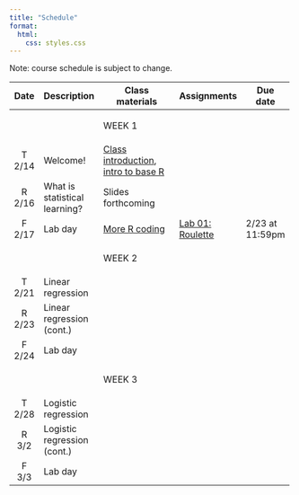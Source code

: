 ```yaml
---
title: "Schedule"
format:
  html:
    css: styles.css
---
```


Note: course schedule is subject to change.

::: important
+---------+-------------------------------+---------------------------------------------------------------------------------------------------+----------------------------------------------+-----------------+
| Date    | Description                   | Class materials                                                                                   | Assignments                                  | Due date        |
+:=======:+===============================+===================================================================================================+==============================================+=================+
|         |                               | ::: important                                                                                     |                                              |                 |
|         |                               | WEEK 1                                                                                            |                                              |                 |
|         |                               | :::                                                                                               |                                              |                 |
+---------+-------------------------------+---------------------------------------------------------------------------------------------------+----------------------------------------------+-----------------+
| T 2/14  | Welcome!                      | [Class introduction](slides/slides-00-welcome.qmd), [intro to base R](live-code/live-code-01.qmd) |                                              |                 |
+---------+-------------------------------+---------------------------------------------------------------------------------------------------+----------------------------------------------+-----------------+
| R 2/16  | What is statistical learning? | Slides forthcoming                                                                                |                                              |                 |
+---------+-------------------------------+---------------------------------------------------------------------------------------------------+----------------------------------------------+-----------------+
| F 2/17  | Lab day                       | [More R coding](live-code/live-code-02.qmd)                                                       | [Lab 01: Roulette](labs/lab-01-roulette.qmd) | 2/23 at 11:59pm |
+---------+-------------------------------+---------------------------------------------------------------------------------------------------+----------------------------------------------+-----------------+
|         |                               | ::: important                                                                                     |                                              |                 |
|         |                               | WEEK 2                                                                                            |                                              |                 |
|         |                               | :::                                                                                               |                                              |                 |
+---------+-------------------------------+---------------------------------------------------------------------------------------------------+----------------------------------------------+-----------------+
| T 2/21  | Linear regression             |                                                                                                   |                                              |                 |
+---------+-------------------------------+---------------------------------------------------------------------------------------------------+----------------------------------------------+-----------------+
| R 2/23  | Linear regression (cont.)     |                                                                                                   |                                              |                 |
+---------+-------------------------------+---------------------------------------------------------------------------------------------------+----------------------------------------------+-----------------+
| F 2/24  | Lab day                       |                                                                                                   |                                              |                 |
+---------+-------------------------------+---------------------------------------------------------------------------------------------------+----------------------------------------------+-----------------+
|         |                               | <div>                                                                                             |                                              |                 |
|         |                               |                                                                                                   |                                              |                 |
|         |                               | WEEK 3                                                                                            |                                              |                 |
|         |                               |                                                                                                   |                                              |                 |
|         |                               | </div>                                                                                            |                                              |                 |
+---------+-------------------------------+---------------------------------------------------------------------------------------------------+----------------------------------------------+-----------------+
| T 2/28  | Logistic regression           |                                                                                                   |                                              |                 |
+---------+-------------------------------+---------------------------------------------------------------------------------------------------+----------------------------------------------+-----------------+
| R 3/2   | Logistic regression (cont.)   |                                                                                                   |                                              |                 |
+---------+-------------------------------+---------------------------------------------------------------------------------------------------+----------------------------------------------+-----------------+
| F 3/3   | Lab day                       |                                                                                                   |                                              |                 |
+---------+-------------------------------+---------------------------------------------------------------------------------------------------+----------------------------------------------+-----------------+
:::
